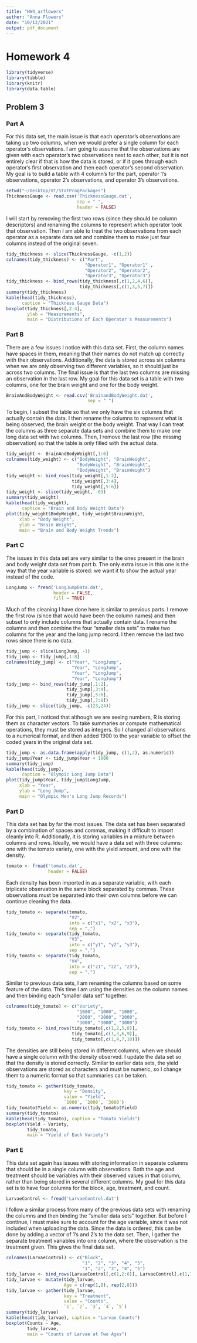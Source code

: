 ```yaml
---
title: "HW4_arflowers"
author: "Anna Flowers"
date: "10/12/2021"
output: pdf_document
---
```


# Homework 4

```r
library(tidyverse)
library(tibble)
library(knitr)
library(data.table)
```

## Problem 3

### Part A

For this data set, the main issue is that each operator's observations are taking up two columns, when we would prefer a single column for each operator's observations. I am going to assume that the observations are given with each operator's two observations next to each other, but it is not entirely clear if that is how the data is stored, or if it goes through each operator's first observation and then each operator's second observation. My goal is to build a table with 4 column's for the part, operator 1's observations, operator 2's observations, and operator 3's observations.

```r
setwd("~/Desktop/VT/StatProgPackages")
ThicknessGauge <- read.csv('ThicknessGauge.dat', 
                           sep = " ", 
                           header = FALSE)
```

I will start by removing the first two rows (since they should be column descriptors) and renaming the columns to represent which operator took that observation. Then I am able to treat the two observations from each operator as a separate data set and combine them to make just four columns instead of the original seven.

``` r
tidy_thickness <- slice(ThicknessGauge, -c(1,2))
colnames(tidy_thickness) <- c("Part", 
                              "Operator1", "Operator1" ,
                              "Operator2", "Operator2", 
                              "Operator3", "Operator3")
tidy_thickness <- bind_rows(tidy_thickness[,c(1,2,4,6)],
                            tidy_thickness[,c(1,3,5,7)])
summary(tidy_thickness)
kable(head(tidy_thickness), 
      caption = "Thickness Gauge Data")
boxplot(tidy_thickness[,2:4], 
        ylab = "Measurements", 
        main = "Distributions of Each Operator's Measurements")
```

### Part B

There are a few issues I notice with this data set. First, the column names have spaces in them, meaning that their names do not match up correctly with their observations. Additionally, the data is stored across six columns when we are only observing two different variables, so it should just be across two columns. The final issue is that the last two columns are missing an observation in the last row. My goal for this data set is a table with two columns, one for the brain weight and one for the body weight.

```r
BrainAndBodyWeight <- read.csv('BrainandBodyWeight.dat', 
                               sep = " ")
```

To begin, I subset the table so that we only have the six columns that actually contain the data. I then rename the columns to represent what is being observed, the brain weight or the body weight. That way I can treat the columns as three separate data sets and combine them to make one long data set with two columns. Then, I remove the last row (the missing observation) so that the table is only filled with the actual data.

``` r
tidy_weight <- BrainAndBodyWeight[,1:6]
colnames(tidy_weight) <- c("BodyWeight", "BrainWeight", 
                           "BodyWeight", "BrainWeight", 
                           "BodyWeight", "BrainWeight")
tidy_weight <- bind_rows(tidy_weight[,1:2], 
                         tidy_weight[,3:4], 
                         tidy_weight[,5:6])
tidy_weight <- slice(tidy_weight, -63)
summary(tidy_weight)
kable(head(tidy_weight), 
      caption = "Brain and Body Weight Data")
plot(tidy_weight$BodyWeight, tidy_weight$BrainWeight, 
     xlab = "Body Weight", 
     ylab = "Brain Weight", 
     main = "Brain and Body Weight Trends")
```

### Part C

The issues in this data set are very similar to the ones present in the brain and body weight data set from part b. The only extra issue in this one is the way that the year variable is stored: we want it to show the actual year instead of the code.

```r
LongJump <- fread('LongJumpData.dat', 
                  header = FALSE, 
                  fill = TRUE)
```

Much of the cleaning I have done here is similar to previous parts. I remove the first row (since that would have been the column names) and then subset to only include columns that actually contain data. I rename the columns and then combine the four "smaller data sets" to make two columns for the year and the long jump record. I then remove the last two rows since there is no data.

``` r
tidy_jump <- slice(LongJump, -1)
tidy_jump <- tidy_jump[,1:8]
colnames(tidy_jump) <- c("Year", "LongJump", 
                         "Year", "LongJump", 
                         "Year", "LongJump", 
                         "Year", "LongJump")
tidy_jump <- bind_rows(tidy_jump[,1:2], 
                       tidy_jump[,3:4], 
                       tidy_jump[,5:6], 
                       tidy_jump[,7:8])
tidy_jump <- slice(tidy_jump, -c(23,24))
```

For this part, I noticed that although we are seeing numbers, R is storing them as character vectors. To take summaries or compute mathematical operations, they must be stored as integers. So I changed all observations to a numerical format, and then added 1900 to the year variable to offset the coded years in the original data set.

``` r
tidy_jump <- as.data.frame(apply(tidy_jump, c(1,2), as.numeric))
tidy_jump$Year <- tidy_jump$Year + 1900
summary(tidy_jump)
kable(head(tidy_jump), 
      caption = "Olympic Long Jump Data")
plot(tidy_jump$Year, tidy_jump$LongJump, 
     xlab = "Year", 
     ylab = "Long Jump", 
     main = "Olympic Men's Long Jump Records")
```

### Part D

This data set has by far the most issues. The data set has been separated by a combination of spaces and commas, making it difficult to import cleanly into R. Additionally, it is storing variables in a mixture between columns and rows. Ideally, we would have a data set with three columns: one with the tomato variety, one with the yield amount, and one with the density.

```r
tomato <- fread('tomato.dat', 
                header = FALSE)
```

Each density has been imported in as a separate variable, with each triplicate observation in the same block separated by commas. These observations must be separated into their own columns before we can continue cleaning the data.

``` r
tidy_tomato <- separate(tomato, 
                        "V2", 
                        into = c("x1", "x2", "x3"), 
                        sep = ",")
tidy_tomato <- separate(tidy_tomato, 
                        "V3", 
                        into = c("y1", "y2", "y3"), 
                        sep = ",")
tidy_tomato <- separate(tidy_tomato, 
                        "V4", 
                        into = c("z1", "z2", "z3"), 
                        sep = ",")
```

Similar to previous data sets, I am renaming the columns based on some feature of the data. This time I am using the densities as the column names and then binding each "smaller data set" together.

``` r
colnames(tidy_tomato) <- c("Variety", 
                           "1000", "1000", "1000", 
                           "2000", "2000", "2000", 
                           "3000", "3000", "3000")
tidy_tomato <- bind_rows(tidy_tomato[,c(1,2,5,8)], 
                         tidy_tomato[,c(1,3,6,9)], 
                         tidy_tomato[,c(1,4,7,10)])
```

The densities are still being stored in different columns, when we should have a single column with the density observed. I update the data set so that the density is stored correctly. Similar to earlier data sets, the yield observations are stored as characters and must be numeric, so I change them to a numeric format so that summaries can be taken.

``` r
tidy_tomato <- gather(tidy_tomato, 
                      key = "Density", 
                      value = "Yield", 
                      `1000`, `2000`, `3000`)
tidy_tomato$Yield <- as.numeric(tidy_tomato$Yield)
summary(tidy_tomato)
kable(head(tidy_tomato), caption = "Tomato Yields")
boxplot(Yield ~ Variety, 
        tidy_tomato, 
        main = "Yield of Each Variety")
```

### Part E

This data set again has issues with storing information in separate columns that should be in a single column with observations. Both the age and treatment should be variables with their observed values in that column, rather than being stored in several different columns. My goal for this data set is to have four columns for the block, age, treatment, and count.

```r
LarvaeControl <- fread('LarvaeControl.dat')
```

I follow a similar process from many of the previous data sets with renaming the columns and then binding the "smaller data sets" together. But before I continue, I must make sure to account for the age variable, since it was not included when uploading the data. Since the data is ordered, this can be done by adding a vector of 1's and 2's to the data set. Then, I gather the separate treatment variables into one column, where the observation is the treatment given. This gives the final data set.

``` r
colnames(LarvaeControl) <- c("Block", 
                             "1", "2", "3", "4", "5", 
                             "1", "2", "3", "4", "5")
tidy_larvae <- bind_rows(LarvaeControl[,c(1,2:6)], LarvaeControl[,c(1,7:11)])
tidy_larvae <- mutate(tidy_larvae, 
                      Age = c(rep(1,8), rep(2,8)))
tidy_larvae <- gather(tidy_larvae, 
                      key = "Treatment", 
                      value = "Counts", 
                      `1`, `2`, `3`, `4`, `5`)
summary(tidy_larvae)
kable(head(tidy_larvae), caption = "Larvae Counts")
boxplot(Counts ~ Age, 
        tidy_larvae, 
        main = "Counts of Larvae at Two Ages")
```